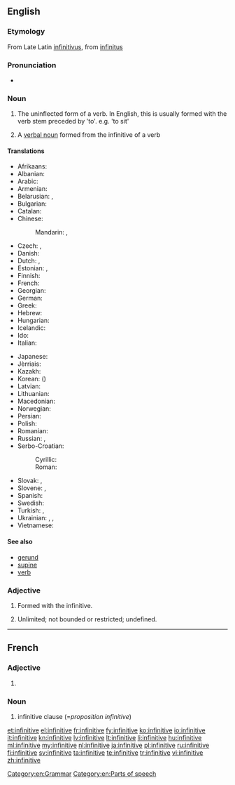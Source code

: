 ==English==
{{wikipedia}}

===Etymology===
From Late Latin [[infinitivus]], from [[infinitus]]

===Pronunciation===
* {{IPA|/ɪnfɪnɪtɪv/|/ɪnfɪnətɪv/}}

===Noun===
{{en-noun}}

# {{context|grammar|lang=en}} The uninflected form of a verb. In English, this is usually formed with the verb stem preceded by 'to'. e.g. 'to sit'
# {{context|grammar|lang=en}} A [[verbal noun]] formed from the infinitive of a verb

====Translations====
{{trans-top|uninflected verb form}}
* Afrikaans: {{t|af|infinitief}}
* Albanian: {{t|sq|infinitiv}}
* Arabic: {{t+|ar|مصدر|m|tr=máṣdar}} {{qualifier|verbal noun}}
* Armenian: {{t-|hy|անորոշ դերբայ|tr=anoroš derbay|sc=Armn}}
* Belarusian: {{t|be|інфінітыў|m|tr=infinitýŭ|sc=Cyrl}}, {{t|be|нявызначаная форма|f|tr=njavyznáčanaja fórma|sc=Cyrl}} {{qualifier|дзеясло́ва}}
* Bulgarian: {{t|bg|инфинитив|m|tr=infinitív|sc=Cyrl}}
* Catalan: {{t|ca|infinitiu|m}}
* Chinese:
*: Mandarin: {{t-|cmn|不定詞|sc=Hani}}, {{t|cmn|不定词|tr=bùdìngcí|sc=Hani}}
* Czech: {{t+|cs|infinitiv|m}}, {{t+|cs|neurčitek|m}} {{qualifier|obsolete}}
* Danish: {{t|da|infinitiv}}
* Dutch: {{t+|nl|infinitief|m}}, {{t+|nl|onbepaalde wijs|m}}
* Estonian: {{t-|et|tegevusnimi}}, {{t+|et|infinitiiv}}
* Finnish: {{t+|fi|infinitiivi}}
* French: {{t+|fr|infinitif|m}}
* Georgian: {{t|ka|ინფინიტივი|tr=inp'initivi|sc=Geor}}
* German: {{t+|de|Infinitiv|m}}
* Greek: {{t|el|απαρέμφατο|n|tr=aparémfato|sc=Grek}}
* Hebrew: {{t|he|שֵׁם פֹּעַל|m|tr=shem-pó'al|sc=Hebr}}
* Hungarian: {{t+|hu|főnévi igenév}}
* Icelandic: {{t+|is|nafnháttur|m}}
* Ido: {{t+|io|infinitivo}}
* Italian: {{t+|it|infinito|m}}
{{trans-mid}}
* Japanese: {{t-|ja|不定詞|tr=ふていし, futeishi}}
* Jèrriais: {{tø|roa-jer|înfinnitif|m}}
* Kazakh: {{t|kk|инфинитив|tr=ïnfïnïtïv|sc=Cyrl}}
* Korean: {{t|ko|부정사|tr=bujeongsa|sc=Kore}} ({{t|ko|不定詞|sc=Kore}})
* Latvian: {{t+|lv|nenoteiksme|f}}
* Lithuanian: {{t+|lt|bendratis|f}}
* Macedonian: {{t|mk|инфинитив|m|tr=ínfinitiv|sc=Cyrl}}
* Norwegian: {{t-|no|infinitiv|m}}
* Persian: {{t+|fa|مصدر|tr=masdar|sc=fa-Arab}}
* Polish: {{t+|pl|bezokolicznik|m}}
* Romanian: {{t-|ro|infinitiv|n}}
* Russian: {{t-|ru|неопределённая форма|tr=neopredeljónnaja fórma|f}} {{qualifier|глаго́ла}}, {{t+|ru|инфинитив|m|tr=infinitív}}
* Serbo-Croatian:
*: Cyrillic: {{t|sh|инфинитив|m}}
*: Roman: {{t|sh|infinitiv|m}}
* Slovak: {{t|sk|neurčitok|m}}, {{t|sk|infinitív|m}}
* Slovene: {{t|sl|nedoločnik|m}}, {{t|sl|ínfinitiv|m}}
* Spanish: {{t+|es|infinitivo|m}}
* Swedish: {{t-|sv|infinitiv|n}}
* Turkish: {{t+|tr|mastar}}, {{t|tr|eylemlik}}
* Ukrainian: {{t|uk|інфінітив|m|tr=infinitýv|sc=Cyrl}}, {{t|uk|дієйменник|m|tr=dijejménnyk|sc=Cyrl}}, {{t|uk|невизначена форма|f|tr=nevyznáčena fórma|sc=Cyrl}} {{qualifier|дієсло́ва}}
* Vietnamese: {{t|vi|lối vô định}}
{{trans-bottom}}

====See also====
* [[gerund]]
* [[supine]]
* [[verb]]

===Adjective===
{{en-adj|-}}

# {{context|grammar|lang=en}} Formed with the infinitive.
# Unlimited; not bounded or restricted; undefined.

[[Category:en:Grammar]]
[[Category:en:Parts of speech]]

----

==French==

===Adjective===
{{fr-adj-form}}

# {{feminine of|infinitif|lang=fr}}

===Noun===
{{head|fr|noun|g=f}}

# infinitive clause (=''proposition infinitive'')

[[et:infinitive]]
[[el:infinitive]]
[[fr:infinitive]]
[[fy:infinitive]]
[[ko:infinitive]]
[[io:infinitive]]
[[it:infinitive]]
[[kn:infinitive]]
[[lv:infinitive]]
[[lt:infinitive]]
[[li:infinitive]]
[[hu:infinitive]]
[[ml:infinitive]]
[[my:infinitive]]
[[nl:infinitive]]
[[ja:infinitive]]
[[pl:infinitive]]
[[ru:infinitive]]
[[fi:infinitive]]
[[sv:infinitive]]
[[ta:infinitive]]
[[te:infinitive]]
[[tr:infinitive]]
[[vi:infinitive]]
[[zh:infinitive]]